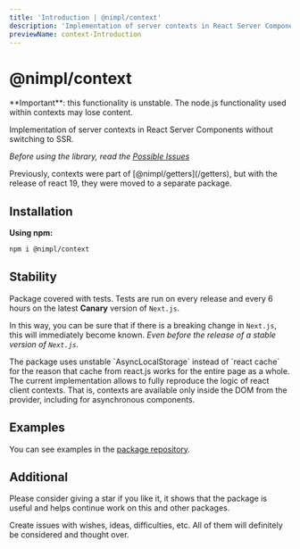 ```yaml
---
title: 'Introduction | @nimpl/context'
description: 'Implementation of server contexts in React Server Components without switching to SSR'
previewName: context-Introduction
---
```



# @nimpl/context

<PackageLinks npmName="@nimpl/context" githubName="nimpl-context" />

<Hint>
**Important**: this functionality is unstable. The node.js functionality used within contexts may lose content.
</Hint>

Implementation of server contexts in React Server Components without switching to SSR.

*Before using the library, read the [Possible Issues](/context/possible-issues)*

<Hint>
Previously, contexts were part of [@nimpl/getters](/getters), but with the release of react 19, they were moved to a separate package.
</Hint>

## Installation

**Using npm:**
```sh npm2yarn copy
npm i @nimpl/context
```

## Stability

Package covered with tests. Tests are run on every release and every 6 hours on the latest **Canary** version of `Next.js`.

In this way, you can be sure that if there is a breaking change in `Next.js`, this will immediately become known. *Even before the release of a stable version of `Next.js`.*

<Hint>
The package uses unstable `AsyncLocalStorage` instead of `react cache` for the reason that cache from react.js works for the entire page as a whole.
The current implementation allows to fully reproduce the logic of react client contexts.
That is, contexts are available only inside the DOM from the provider, including for asynchronous components.
</Hint>

## Examples

You can see examples in the [package repository](https://github.com/vordgi/nimpl-context/tree/main/examples).

## Additional

Please consider giving a star if you like it, it shows that the package is useful and helps continue work on this and other packages.

Create issues with wishes, ideas, difficulties, etc. All of them will definitely be considered and thought over.
